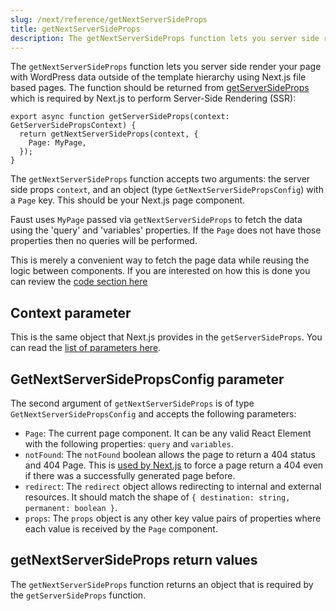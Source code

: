 ```yaml
---
slug: /next/reference/getNextServerSideProps
title: getNextServerSideProps
description: The getNextServerSideProps function lets you server side render your page with WordPress data outside of the template hierarchy.
---
```


The `getNextServerSideProps` function lets you server side render your page with WordPress data outside of the template hierarchy using Next.js file based pages.
The function should be returned from [getServerSideProps](https://nextjs.org/docs/basic-features/data-fetching/get-server-side-props) which is required by Next.js to perform Server-Side Rendering (SSR):

```tsx
export async function getServerSideProps(context: GetServerSidePropsContext) {
  return getNextServerSideProps(context, {
    Page: MyPage,
  });
}
```

The `getNextServerSideProps` function accepts two arguments: the server side props `context`, and an object (type `GetNextServerSidePropsConfig`) with a `Page` key.
This should be your Next.js page component.

Faust uses `MyPage` passed via `getNextServerSideProps` to fetch the data using the 'query' and 'variables' properties. If the `Page` does not have those properties then no queries will be performed.

This is merely a convenient way to fetch the page data while reusing the logic between components. If you are interested on how this is done you can review the [code section here](https://github.com/wpengine/faustjs/blob/canary/packages/faustwp-core/src/getProps.ts#L71)

## Context parameter

This is the same object that Next.js provides in the `getServerSideProps`. You can read the [list of parameters here](https://nextjs.org/docs/api-reference/data-fetching/get-server-side-props#context-parameter).

## GetNextServerSidePropsConfig parameter

The second argument of `getNextServerSideProps` is of type `GetNextServerSidePropsConfig` and accepts the following parameters:

* `Page`: The current page component. It can be any valid React Element with the following properties: `query` and `variables`.
* `notFound`: The `notFound` boolean allows the page to return a 404 status and 404 Page. This is [used by Next.js](https://nextjs.org/docs/api-reference/data-fetching/get-server-side-props#notfound) to force a page return a 404 even if there was a successfully generated page before.
* `redirect`: The `redirect` object allows redirecting to internal and external resources. It should match the shape of `{ destination: string, permanent: boolean }`.
* `props`: The `props` object is any other key value pairs of properties where each value is received by the `Page` component.

## getNextServerSideProps return values

The `getNextServerSideProps` function returns an object that is required by the `getServerSideProps` function.
